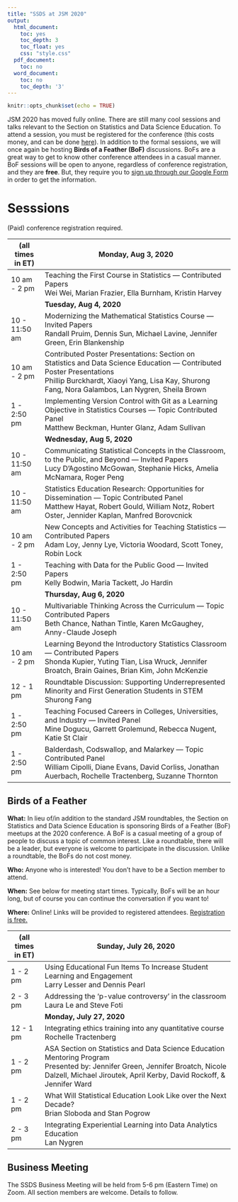 ```yaml
---
title: "SSDS at JSM 2020"
output:
  html_document:
    toc: yes
    toc_depth: 3
    toc_float: yes
    css: "style.css"
  pdf_document:
    toc: no
  word_document:
    toc: no
    toc_depth: '3'
---
```

\fontsize{12}{12}
\fontseries{m}
\selectfont

\setlength{\paperwidth}{8.5in}
\setlength{\paperheight}{11in}
\setlength{\voffset}{-0.5in}
\setlength{\textheight}{10.5in}
\setlength{\textwidth}{7.5in}
\pagenumbering{gobble}

```r
knitr::opts_chunk$set(echo = TRUE)
```

JSM 2020 has moved fully online. There are still many cool sessions and talks relevant to the Section on Statistics and Data Science Education. To attend a session, you must be registered for the conference (this costs money, and can be done [here](https://ww2.amstat.org/meetings/jsm/2020/registration.cfm)). In addition to the formal sessions, we will once again be hosting **Birds of a Feather (BoF)** discussions. BoFs are a great way to get to know other conference attendees in a casual manner. BoF sessions will be open to anyone, regardless of conference registration, and they are **free**. But, they require you to [sign up through our Google Form](https://docs.google.com/forms/d/e/1FAIpQLScDwSm5CAU5lbSKmRTDjAtR_LgLdx5NcWBjmii7nFvZ2UoZrw/viewform) in order to get the information.



# Sesssions

(Paid) conference registration required. 

(all times in ET) | **Monday, Aug 3, 2020** |
 |--------|-------------------------------------------|
 | 10 am - 2 pm | Teaching the First Course in Statistics — Contributed Papers <br> Wei Wei, Marian Frazier, Ella Burnham, Kristin Harvey |
| &nbsp; | **Tuesday, Aug 4, 2020** |
| 10 - 11:50 am | Modernizing the Mathematical Statistics Course — Invited Papers <br> Randall Pruim, Dennis Sun, Michael Lavine, Jennifer Green, Erin Blankenship |
| 10 am - 2 pm | Contributed Poster Presentations: Section on Statistics and Data Science Education — Contributed Poster Presentations <br> Phillip Burckhardt, Xiaoyi Yang, Lisa Kay, Shurong Fang, Nora Galambos, Lan Nygren, Sheila Brown | 
| 1 - 2:50 pm | Implementing Version Control with Git as a Learning Objective in Statistics Courses — Topic Contributed Panel <br> Matthew Beckman, Hunter Glanz, Adam Sullivan | 
|&nbsp; |  **Wednesday, Aug 5, 2020** |
|  10 - 11:50 am | Communicating Statistical Concepts in the Classroom, to the Public, and Beyond — Invited Papers <br> Lucy D'Agostino McGowan, Stephanie Hicks, Amelia McNamara, Roger Peng | 
| 10 - 11:50 am | Statistics Education Research: Opportunities for Dissemination — Topic Contributed Panel <br> Matthew Hayat, Robert Gould, William Notz, Robert Oster, Jennider Kaplan, Manfred Borovcnick | 
| 10 am - 2 pm |  New Concepts and Activities for Teaching Statistics — Contributed Papers <br> Adam Loy, Jenny Lye, Victoria Woodard, Scott Toney, Robin Lock | 
| 1 - 2:50 pm | Teaching with Data for the Public Good — Invited Papers <br> Kelly Bodwin, Maria Tackett, Jo Hardin | 
<date> &nbsp; | **Thursday, Aug 6, 2020** </date>
| 10 - 11:50 am | Multivariable Thinking Across the Curriculum — Topic Contributed Papers <br> Beth Chance, Nathan Tintle, Karen McGaughey, Anny-Claude Joseph | 
| 10 am - 2 pm | Learning Beyond the Introductory Statistics Classroom — Contributed Papers <br> Shonda Kupier, Yuting Tian, Lisa Wruck, Jennifer Broatch, Brain Gaines, Brian Kim, John McKenzie | 
| 12 - 1 pm |  Roundtable Discussion: Supporting Underrepresented Minority and First Generation Students in STEM <br> Shurong Fang | 
| 1 - 2:50 pm | Teaching Focused Careers in Colleges, Universities, and Industry — Invited Panel <br> Mine Dogucu, Garrett Grolemund, Rebecca Nugent, Katie St Clair | 
| 1 - 2:50 pm | Balderdash, Codswallop, and Malarkey — Topic Contributed Panel <br> William Cipolli, Diane Evans, David Corliss, Jonathan Auerbach, Rochelle Tractenberg, Suzanne Thornton | 



## Birds of a Feather

**What:** In lieu of/in addition to the standard JSM roundtables, the Section on Statistics and Data Science Education is sponsoring Birds of a Feather (BoF) meetups at the 2020 conference. A BoF is a casual meeting of a group of people to discuss a topic of common interest. Like a roundtable, there will be a leader, but everyone is welcome to participate in the discussion. Unlike a roundtable, the BoFs do not cost money. 

**Who:** Anyone who is interested! You don't have to be a Section member to attend. 

**When:** See below for meeting start times. Typically, BoFs will be an hour long, but of course you can continue the conversation if you want to!

**Where:** Online! Links will be provided to registered attendees. [Registration is free.](https://docs.google.com/forms/d/e/1FAIpQLScDwSm5CAU5lbSKmRTDjAtR_LgLdx5NcWBjmii7nFvZ2UoZrw/viewform)

<!-- (A one-page printable version of this schedule is available [as a PDF](https://ameliamn.github.io/JSM-BoF/BoF_toprint.pdf).) -->

(all times in ET) | **Sunday, July 26, 2020** |
 |--------|-------------------------------------------|
1 - 2 pm | Using Educational Fun Items To Increase Student Learning and Engagement <br> Larry Lesser and Dennis Pearl |
2 - 3 pm | Addressing the 'p-value controversy' in the classroom <br> Laura Le and Steve Foti |
|&nbsp; |  **Monday, July 27, 2020** |
12 - 1 pm | Integrating ethics training into any quantitative course <br> Rochelle Tractenberg |
1 - 2 pm | ASA Section on Statistics and Data Science Education Mentoring Program <br> Presented by: Jennifer Green, Jennifer Broatch, Nicole Dalzell, Michael Jiroutek, April Kerby, David Rockoff, & Jennifer Ward | 
1 - 2 pm | What Will Statistical Education Look Like over the Next Decade? <br> Brian Sloboda and Stan Pogrow |
2 - 3 pm | Integrating Experiential Learning into Data Analytics Education <br> Lan Nygren

## Business Meeting

The SSDS Business Meeting will be held from 5-6 pm (Eastern Time) on Zoom. All section members are welcome. Details to follow. 
